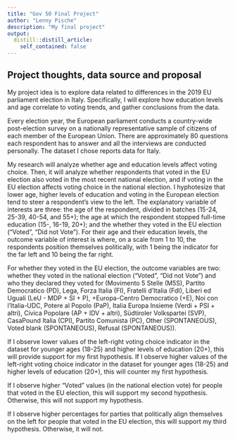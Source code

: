 ```yaml
---
title: "Gov 50 Final Project"
author: "Lenny Pische"
description: "My final project"
output:
  distill::distill_article:
    self_contained: false
---
```



## Project thoughts, data source and proposal

My project idea is to explore data related to differences in the 2019 EU parliament election in Italy.
Specifically, I will explore  how education levels and age correlate to voting trends, and gather conclusions from the data.

Every election year, the European parliament conducts a country-wide post-election survey on a nationally representative sample of citizens of each member of the European Union. There are approximately 80 questions each respondent has to answer and all the interviews are conducted personally. The dataset I chose reports data for Italy.

My research will analyze whether age and education levels affect voting choice. Then, it will analyze whether respondents that voted in the EU election also voted in the most recent national election, and if voting in the EU election affects voting choice in the national election. 
I hyphotesize that lower age, higher levels of education and voting in the European election tend to steer a respondent's view to the left. The explanatory variable of interests are three: the age of the respondent, divided in batches (15-24, 25-39, 40-54, and 55+); the age at which the respondent stopped full-time education (15-, 16-19, 20+); and the whether they voted in the EU election ("Voted", "Did not Vote"). For their age and their education levels, the outcome variable of interest is where, on a scale from 1 to 10, the respondents position themselves politically, with 1 being the indicator for the far left and 10 being the far right.

For whether they voted in the EU election, the outcome variables are two: whether they voted in the national election ("Voted", "Did not Vote") and who they declared they voted for (Movimento 5 Stelle (M5S), Partito Democratico (PD), Lega, Forza Italia (FI), Fratelli d'Italia (FdI), Liberi ed Uguali (LeU  - MDP + SI + P), +Europa-Centro Democratico (+E), Noi con l'Italia-UDC, Potere al Popolo (PaP), Italia Europa Insieme (Verdi + PSI + altri), Civica Popolare (AP + IDV + altri), Südtiroler Volkspartei (SVP), CasaPound Italia (CPI), Partito Comunista (PC), Other (SPONTANEOUS), Voted blank (SPONTANEOUS), Refusal (SPONTANEOUS)).

If I observe lower values of the left-right voting choice indicator in the dataset for younger ages (18-25) and higher levels of education (20+), this will provide support for my first hypothesis. If I observe higher values of the left-right voting choice indicator in the dataset for younger ages (18-25) and higher levels of education (20+), this will counter my first hypothesis. 

If I observe higher "Voted" values (in the national election vote) for people that voted in the EU election, this will support my second hypothesis. Otherwise, this will not support my hypothesis.

If I observe higher percentages for parties that politically align themselves  on the left for people that voted in the EU election, this will support my third hypothesis. Otherwise, it will not. 

